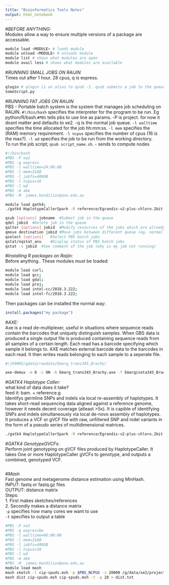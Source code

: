 ```yaml
---
title: "Bioinformatics Tools Notes"
output: html_notebook
---
```



#*BEFORE ANYTHING:* <br />
Modules allow a way to ensure multiple versions of a package are accessable. 
```bash
module load <MODULE> # loads module
module unload <MODULE> # unloads module
module list # shows what modules are open
module avail less # shows what modules are available
```


#*RUNNING SMALL JOBS ON RAIJIN* <br />
Times out after 1 hour. 28 cpus, q is express. 
```bash
qlogin # qlogin is an alias to qsub -I. qsub submits a job to the queue.
SomeScript.py
```


#*RUNNING FAT JOBS ON RAIJIN* <br />
PBS - Portable batch system is the system that manages job scheduling on RAIJIN.
`#!/bin/bash` specifies the interpreter for the program to be run. Eg python/R/bash.`#PBS` tells pbs to use line as params. -P is project. for now it dosnt matter and defaults to xe2. -q is the normal job queue. `-l walltime` specifies the time allocated for the job hh:mm:ss. `-l mem` specifies the (RAM) memory requirement. `-l ncpus` specifies the number of cpus (16 is the max?). `-l wd` specifies the job to be run from the working directory.
 <br />
To run the job script; `qsub script_name.sh`. - sends to compute nodes
 <br />
```bash
#!/bin/bash
#PBS -P xe2
#PBS -q express
#PBS -l walltime=24:00:00
#PBS -l mem=31GB
#PBS -l jobfs=400GB
#PBS -l ncpus=16
#PBS -l wd
#PBS -m abe
#PBS -M  james.kondilios@anu.edu.au

module load gatk4;
./gatk4 HaplotypeCallerSpark -R reference/Egrandis-v2-plus-chloro.2bit -I bams/J385.bam -O variantVCFs/J385_variants.g.vcf -ERC GVCF;

```

```bash
qsub [options] jobname 	#Submit job in the queue
qdel jobid	#Delete job in the queue
qalter [options] jobid	#Modify resources of the jobs which are already in the queue
qmove destination jobid	#Move jobs between different queue (eg. normal to express)
qselect [options]	#Select PBS batch jobs
qstat/nqstat_anu	#Display status of PBS batch jobs
qstat -s jobid	#See comment of the job (why is my job not running)

```

#*Installing R packages on Raijin:* <br/>
Before anything.. These modules must be loaded:
```bash
module load curl;
module load gcc;
module load gdal;
module load proj;
module load intel-cc/2018.3.222;
module load intel-fc/2018.3.222;
```

Then packages can be installed the normal way:
```r
install.packages("my package")
```



#*AXE:* <br />
Axe is a read de-multiplexer, useful in situations where sequence reads contain the barcodes that uniquely distinguish samples. When GBS data is produced a single output file is produced containing sequence reads from all samples of a certain length. Each read has a barcode specifying which sample it belongs to. AXE matches external barcode data to the barcodes in each read. It then writes reads belonging to each sample to a seperate file.  <br />
```bash
#/jk9065/gdata/rawdata/Emarg_trans345_Brachy/

axe-demux -m 0 -c ON -b Emarg_trans345_Brachy.axe -f Emarginata345_Brachy5_NoIndex_L005_R1_001.fastq.gz -r Emarginata345_Brachy5_NoIndex_L005_R2_001.fastq.gz -I demuxed/

```


#*GATK4 Haplotype Caller:* <br />
what kind of data does it take?  <br />
feed it: bam. + reference.g <br />
Identifys germline SNPs and indels via local re-assembly of haplotypes. It takes short-read sequencing data aligned against a reference genome, however it needs decent coverage (atleast >5x). It is capible of identifying SNPs and indels simultaneously via local de-novo assembly of haplotypes. It produces a VCF or gVCF file with raw, unfiltered SNP and indel variants in the form of a pseudo series of multidimensional matrices. <br />

```bash
./gatk4 HaplotypeCallerSpark -R reference/Egrandis-v2-plus-chloro.2bit -I bams/J385.bam -O variantVCFs/J385_variants.g.vcf -ERC GVCF

```

#*GATK4 GenotypeGVCFs:* <br />
Perform joint genotyping on gVCF files produced by HaplotypeCaller. It takes One or more HaplotypeCaller gVCFs to genotype, and outputs a combined, genotyped VCF.
```bash

```



#*Mash* <br />
Fast genome and metagenome distance estimation using MinHash. <br />
INPUT: fastq or fastq.gz files <br />
OUTPUT: distance matrix <br />
Steps: <br />
  1. First makes sketches/references <br />
  2. Secondly makes a distance matrix <br />
`-p` specifies how many cores we want to use <br />
`-t` specifies to output a table <br />

```bash
#PBS -P xe2
#PBS -q expressbw
#PBS -l walltime=06:00:00
#PBS -l mem=31GB
#PBS -l jobfs=400GB
#PBS -l ncpus=28
#PBS -l wd
#PBS -m abe
#PBS -M  james.kondilios@anu.edu.au
module load mash
mash sketch -l cip-spuds.msh -p $PBS_NCPUS -s 20000 /g/data/xe2/projects/cip-potato/data/reads/runs/run-1/*.fastq.gz
mash dist cip-spuds.msh cip-spuds.msh -t -p 28 > dist.txt

```






